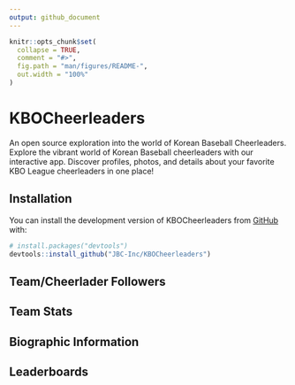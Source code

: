 ```yaml
---
output: github_document
---
```


```r
knitr::opts_chunk$set(
  collapse = TRUE,
  comment = "#>",
  fig.path = "man/figures/README-",
  out.width = "100%"
)
```

# KBOCheerleaders

An open source exploration into the world of Korean Baseball Cheerleaders. Explore the vibrant world of Korean Baseball cheerleaders with our interactive app. Discover profiles, photos, and details about your favorite KBO League cheerleaders in one place!

## Installation

You can install the development version of KBOCheerleaders from [GitHub](https://github.com/) with:

``` r
# install.packages("devtools")
devtools::install_github("JBC-Inc/KBOCheerleaders")
```

## Team/Cheerlader Followers

## Team Stats

## Biographic Information

## Leaderboards


